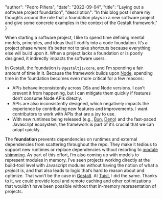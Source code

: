 
  "author": "Pedro Piñera",
  "date": "2022-09-04",
  "title": "Laying out a software project foundation",
  "description": "In this blog post I share my thoughts around the role that a foundation plays in a new software project and give some concrete examples in the context of the Gestalt framework."
}




When starting a software project, I like to spend time defining mental models, principles, and ideas that I codify into a code foundation. It’s a project phase where it’s better not to take shortcuts because everything else will build upon it. When a project lacks a foundation or is poorly designed, it indirectly impacts the software users.

In Gestalt, the foundation is [`@gestaltjs/core`](https://github.com/gestaltjs/gestalt/tree/main/packages/core), and I’m spending a fair amount of time in it. Because the framework builds upon [Node](https://nodejs.org/en/), spending time in the foundation becomes even more critical for a few reasons:

- APIs behave inconsistently across OSs and Node versions. I can’t prevent it from happening, but I can mitigate them quickly if features don’t consume Node APIs directly.
- APIs are also inconsistently designed, which negatively impacts the experience by contributing new features and improvements. I want contributors to work with APIs that are a joy to use.
- With new runtimes being released (e.g., [Bun](https://bun.sh/), [Deno](https://deno.land/)) and the fast-paced Javascript ecosystem, the framework is part of it’s crucial that we can adapt quickly.

The **foundation** prevents dependencies on runtimes and external dependencies from scattering throughout the repo. They make it tedious to support new runtimes or replace dependencies without resorting to [module shimming](https://github.com/guybedford/es-module-shims).
As part of this effort, I’m also coming up with models to represent modules in memory. I’ve seen projects working directly at the build-tool level with Javascript modules without having the notion of what a *project* is, and that also leads to logic that’s hard to reason about and optimize. That won’t be the case in [Gestalt](https://gestaltjs.org). At [Tuist](https://tuist.io), I did the same. Thanks to it, we could provide local and remote caching and other optimizations that wouldn’t have been possible without that in-memory representation of projects.

    